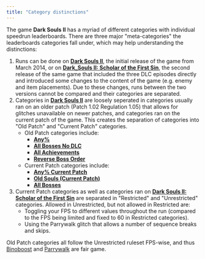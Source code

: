```yaml
---
title: "Category distinctions"
---
```


The game **Dark Souls II** has a myriad of different categories with individual speedrun leaderboards. There are three major "meta-categories" the leaderboards categories fall under, which may help understanding the distinctions:

1. Runs can be done on **[Dark Souls II](/darksouls2)**, the initial release of the game from March 2014, or on **[Dark_Souls II: Scholar of the First Sin](/ds2sotfs)**, the second release of the same game that included the three DLC episodes directly and introduced some changes to the content of the game (e.g. enemy and item placements). Due to these changes, runs between the two versions cannot be compared and their categories are separated.
2. Categories in **[Dark Souls II](/darksouls2)** are loosely seperated in categories usually ran on an older patch (Patch 1.02 Regulation 1.05) that allows for glitches unavailable on newer patches, and categories ran on the current patch of the game. This creates the separation of categories into "Old Patch" and "Current Patch" categories.
   - Old Patch categories include:
     - **[Any%](/darksouls2/any)**
     - **[All Bosses No DLC](/darksouls2/all-bosses-no-dlc)**
     - **[All Achievements](/darksouls2/all-achievements)**
     - [**Reverse Boss Order**](/darksouls2/reverse-boss-order)
   - Current Patch categories include:
     - **[Any% Current Patch](/darksouls2/any-current-patch)**
     - **[Old Souls (Current Patch)](/darksouls2/any-old-souls-current-patch)**
     - **[All Bosses](/darksouls2/all-bosses)**
3. Current Patch categories as well as categories ran on **[Dark Souls II: Scholar of the First Sin](/ds2sotfs)** are separated in "Restricted" and "Unrestricted" categories. Allowed in Unrestricted, but not allowed in Restricted are:
   - Toggling your FPS to different values throughout the run (compared to the FPS being limited and fixed to 60 in Restricted categories).
   - Using the Parrywalk glitch that allows a number of sequence breaks and skips.

Old Patch categories all follow the Unrestricted ruleset FPS-wise, and thus [Binoboost](/darksouls2/binoboost) and [Parrywalk](/darksouls2/parrywalk) are fair game.
